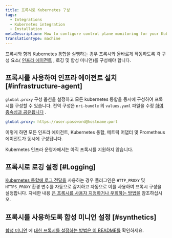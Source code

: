 ```yaml
---
title: 프록시로 Kubernetes 구성
tags:
  - Integrations
  - Kubernetes integration
  - Installation
metaDescription: How to configure control plane monitoring for your Kubernetes integration with New Relic.
translationType: machine
---
```


프록시와 함께 Kubernetes 통합을 실행하는 경우 프록시와 올바르게 작동하도록 각 구성 요소( [인프라 에이전트](/docs/infrastructure/install-infrastructure-agent) , 로깅 및 합성 미니언)를 구성해야 합니다.

## 프록시를 사용하여 인프라 에이전트 설치 [#infrastructure-agent]

`global.proxy` 구성 옵션을 설정하고 모든 kubernetes 통합을 동시에 구성하여 프록시를 구성할 수 있습니다. 전역 구성은 `nri-bundle` 의 `values.yaml` 파일을 수정 [하여 종속성과 공유됩니다](https://github.com/newrelic/helm-charts/tree/master/charts/nri-bundle#configure-dependencies) .

```yaml
global.proxy: https://user:password@hostname:port
```

이렇게 하면 모든 인프라 에이전트, Kubernetes 통합, 메트릭 어댑터 및 Prometheus 에이전트가 동시에 구성됩니다.

<Callout variant="important">
  Kubernetes 인프라 운영자에서는 아직 프록시를 지원하지 않습니다.
</Callout>

## 프록시로 로깅 설정 [#Logging]

[Kubernetes 통합에 로그 전달을](/docs/logs/enable-log-management-new-relic/enable-log-monitoring-new-relic/kubernetes-plugin-log-forwarding) 사용하는 경우 플러그인은 `HTTP_PROXY` 및 `HTTPS_PROXY` 환경 변수를 자동으로 감지하고 자동으로 이를 사용하여 프록시 구성을 설정합니다. 자세한 내용 [은 프록시를 사용자 지정하거나 우회하는 방법을](https://github.com/newrelic/newrelic-fluent-bit-output#proxy-support) 참조하십시오.

## 프록시를 사용하도록 합성 미니언 설정 [#synthetics]

[합성 미니언](/docs/synthetics/synthetic-monitoring/private-locations/install-containerized-private-minions-cpms) 에 [대한 프록시를 설정하는 방법은 이 README를](https://github.com/newrelic/helm-charts/tree/master/charts/synthetics-minion) 확인하세요.